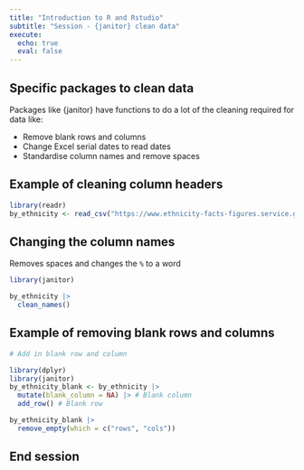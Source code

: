 ```yaml
---
title: "Introduction to R and Rstudio"
subtitle: "Session - {janitor} clean data"
execute:
  echo: true
  eval: false
---
```



## Specific packages to clean data

Packages like {janitor} have functions to do a lot of the cleaning required for data like:

:::incremental
- Remove blank rows and columns
- Change Excel serial dates to read dates
- Standardise column names and remove spaces
:::

## Example of cleaning column headers

```r
library(readr)
by_ethnicity <- read_csv("https://www.ethnicity-facts-figures.service.gov.uk/culture-and-community/digital/internet-use/latest/downloads/by-ethnicity.csv")
```

## Changing the column names

Removes spaces and changes the `%` to a word

```r
library(janitor)

by_ethnicity |> 
  clean_names()
```

## Example of removing blank rows and columns

```r
# Add in blank row and column

library(dplyr)
library(janitor)
by_ethnicity_blank <- by_ethnicity |> 
  mutate(blank_column = NA) |> # Blank column
  add_row() # Blank row

by_ethnicity_blank |> 
  remove_empty(which = c("rows", "cols"))
```

## End session